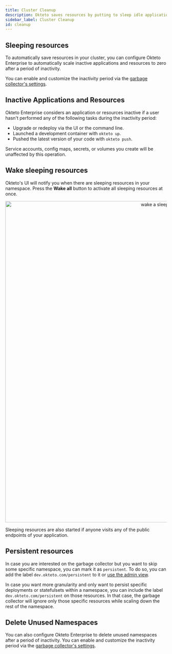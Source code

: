 ```yaml
---
title: Cluster Cleanup
description: Okteto saves resources by putting to sleep idle applications and cleaning up unused namespaces.
sidebar_label: Cluster Cleanup
id: cleanup
---
```



## Sleeping resources

To automatically save resources in your cluster, you can configure Okteto Enterprise to automatically scale inactive applications and resources to zero after a period of inactivity.

You can enable and customize the inactivity period via the [garbage collector's settings](/docs/next/enterprise/administration/configuration/#gc).


## Inactive Applications and Resources

Okteto Enterprise considers an application or resources inactive if a user hasn't performed any of the following tasks during the inactivity period:

- Upgrade or redeploy via the UI or the command line.
- Launched a development container with `okteto up`.
- Pushed the latest version of your code with `okteto push`.

Service accounts, config maps, secrets, or volumes you create will be unaffected by this operation.

## Wake sleeping resources

Okteto's UI will notify you when there are sleeping resources in your namespace. Press the **Wake all** button to activate all sleeping resources at once.

<p align="center"><Image src="/docs/enterprise/administration/images/wake.png" alt="wake a sleeping resource" width="1000" /></p>

Sleeping resources are also started if anyone visits any of the public endpoints of your application.

## Persistent resources

In case you are interested on the garbage collector but you want to skip some specific namespace, you can mark it as `persistent`. To do so, you can add the label `dev.okteto.com/persistent` to it or [use the admin view](/docs/next/enterprise/administration/dashboard/#namespaces-section).

In case you want more granularity and only want to persist specific deployments or statefulsets within a namespace, you can include the label `dev.okteto.com/persistent` on those resources. In that case, the garbage collector will ignore only those specific resources while scaling down the rest of the namespace.

## Delete Unused Namespaces

You can also configure Okteto Enterprise to delete unused namespaces after a period of inactivity. You can enable and customize the inactivity period via the [garbage collector's settings](/docs/next/enterprise/administration/configuration/#gc).
